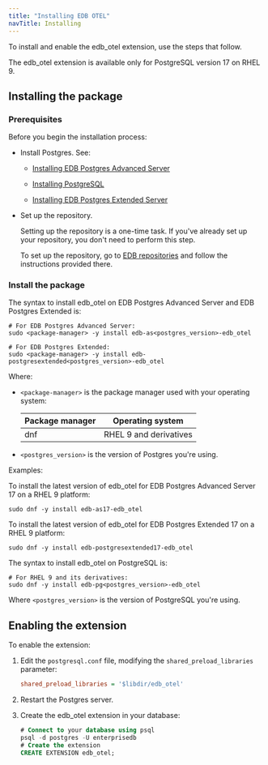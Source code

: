 ```yaml
---
title: "Installing EDB OTEL"
navTitle: Installing
---
```


To install and enable the edb_otel extension, use the steps that follow.

The edb_otel extension is available only for PostgreSQL version 17 on RHEL 9.

## Installing the package

### Prerequisites

Before you begin the installation process:

- Install Postgres. See:
  - [Installing EDB Postgres Advanced Server](/epas/latest/installing/)

  - [Installing PostgreSQL](https://www.postgresql.org/download/) 

  - [Installing EDB Postgres Extended Server](/pge/latest/installing/)

- Set up the repository.

  Setting up the repository is a one-time task. If you've already set up your repository, you don't need to perform this step.

  To set up the repository, go to [EDB repositories](https://www.enterprisedb.com/repos-downloads) and follow the instructions provided there.


### Install the package

The syntax to install edb_otel on EDB Postgres Advanced Server and EDB Postgres Extended is:

```shell
# For EDB Postgres Advanced Server:
sudo <package-manager> -y install edb-as<postgres_version>-edb_otel

# For EDB Postgres Extended:
sudo <package-manager> -y install edb-postgresextended<postgres_version>-edb_otel
```

Where:

- `<package-manager>` is the package manager used with your operating system:

  | Package manager |             Operating system     |
  | --------------- | -------------------------------- |
  | dnf             | RHEL 9 and derivatives           |
 

- `<postgres_version>` is the version of Postgres you're using. 

Examples:

To install the latest version of edb_otel for EDB Postgres Advanced Server 17 on a RHEL 9 platform:

```shell
sudo dnf -y install edb-as17-edb_otel
```

To install the latest version of edb_otel for EDB Postgres Extended 17 on a RHEL 9 platform:

```shell
sudo dnf -y install edb-postgresextended17-edb_otel
```

The syntax to install edb_otel on PostgreSQL is:

```shell
# For RHEL 9 and its derivatives:
sudo dnf -y install edb-pg<postgres_version>-edb_otel
```

Where `<postgres_version>` is the version of PostgreSQL you're using.


## Enabling the extension

To enable the extension:

1. Edit the `postgresql.conf` file, modifying the `shared_preload_libraries` parameter:

    ```ini
    shared_preload_libraries = '$libdir/edb_otel'
    ```

1. Restart the Postgres server.

1. Create the edb_otel extension in your database: 

   ```sql
   # Connect to your database using psql
   psql -d postgres -U enterprisedb
   # Create the extension
   CREATE EXTENSION edb_otel;
   ```
